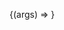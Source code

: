 
<Meta
  title="HeaderFrontPageMenu"
  component={HeaderFrontPageMenu}
  argTypes={{}}
/>

<Canvas>
  <Story
    name="Default"
    args={{
      items: [
        {
          url: "/",
          label: "Home",
          description: "Description",
          target: "_blank",
          icon: { name: "search" },
        },
        {
          url: "/",
          label: "Home",
          description: "Description",
          target: "_blank",
          icon: { name: "search" },
        },
        {
          url: "/",
          label: "Home",
          description: "Description",
          target: "_blank",
          icon: { name: "search" },
        },
        {
          url: "/",
          label: "Home",
          description: "Description",
          target: "_blank",
          icon: { name: "search" },
        },
        {
          url: "/",
          label: "Home",
          description: "Description",
          target: "_blank",
          icon: { name: "search" },
        },
        {
          url: "/",
          label: "Home",
          description: "Description",
          target: "_blank",
          icon: { name: "search" },
        },
        {
          url: "/",
          label: "Home",
          description: "Description",
          target: "_blank",
          icon: { name: "search" },
        },
      ],
    }}
  >
    {(args) => <HeaderFrontPageMenu {...args} />}
  </Story>
</Canvas>
